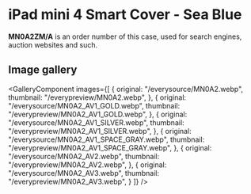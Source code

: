 
# iPad mini 4 Smart Cover - Sea Blue

<Callout type='info' emoji='👉🏻'>**MN0A2ZM/A** is an order number of this case, used for search engines, auction websites and such.</Callout>

## Image gallery

<GalleryComponent
    images={[
      {
        original: "/everysource/MN0A2.webp",
        thumbnail: "/everypreview/MN0A2.webp",
      },
      {
        original: "/everysource/MN0A2_AV1_GOLD.webp",
        thumbnail: "/everypreview/MN0A2_AV1_GOLD.webp",
      },
      {
        original: "/everysource/MN0A2_AV1_SILVER.webp",
        thumbnail: "/everypreview/MN0A2_AV1_SILVER.webp",
      },
      {
        original: "/everysource/MN0A2_AV1_SPACE_GRAY.webp",
        thumbnail: "/everypreview/MN0A2_AV1_SPACE_GRAY.webp",
      },
      {
        original: "/everysource/MN0A2_AV2.webp",
        thumbnail: "/everypreview/MN0A2_AV2.webp",
      },
      {
        original: "/everysource/MN0A2_AV3.webp",
        thumbnail: "/everypreview/MN0A2_AV3.webp",
      }
    ]}
  />
